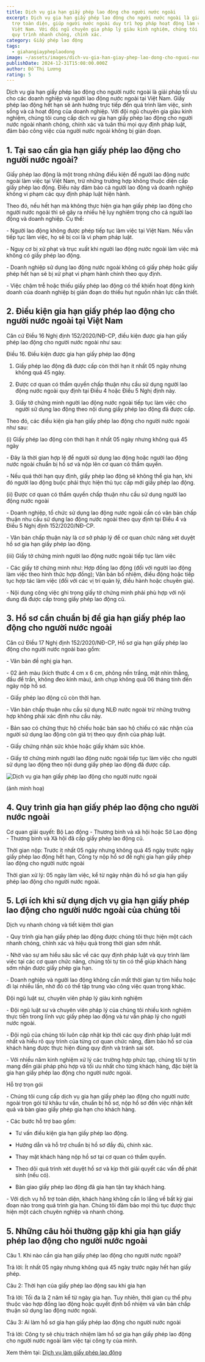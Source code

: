 ```yaml
---
title: Dịch vụ gia hạn giấy phép lao động cho người nước ngoài
excerpt: Dịch vụ gia hạn giấy phép lao động cho người nước ngoài là giải pháp hỗ
  trợ toàn diện, giúp người nước ngoài duy trì hợp pháp hoạt động làm việc tại
  Việt Nam. Với đội ngũ chuyên gia pháp lý giàu kinh nghiệm, chúng tôi đảm bảo
  quy trình nhanh chóng, chính xác.
category: Giấy phép lao động
tags:
  - giahangiaypheplaodong
image: ~/assets/images/dich-vu-gia-han-giay-phep-lao-dong-cho-nguoi-nuoc-ngoai.jpg
publishDate: 2024-12-31T15:08:00.000Z
author: Đỗ Thị Lương
rating: 5
---
```

Dịch vụ gia hạn giấy phép lao động cho người nước ngoài là giải pháp tối ưu cho các doanh nghiệp và người lao động nước ngoài tại Việt Nam. Giấy phép lao động hết hạn sẽ ảnh hưởng trực tiếp đến quá trình làm việc, sinh sống và cả hoạt động của doanh nghiệp. Với đội ngũ chuyên gia giàu kinh nghiệm, chúng tôi cung cấp dịch vụ gia hạn giấy phép lao động cho người nước ngoài nhanh chóng, chính xác và tuân thủ mọi quy định pháp luật, đảm bảo công việc của người nước ngoài không bị gián đoạn.

## 1. Tại sao cần gia hạn giấy phép lao động cho người nước ngoài?

Giấy phép lao động là một trong những điều kiện để người lao động nước ngoài làm việc tại Việt Nam, trừ những trường hợp không thuộc diện cấp giấy phép lao động. Điều này đảm bảo cả người lao động và doanh nghiệp không vi phạm các quy định pháp luật hiện hành.

Theo đó, nếu hết hạn mà không thực hiện gia hạn giấy phép lao động cho người nước ngoài thì sẽ gây ra nhiều hệ lụy nghiêm trọng cho cả người lao động và doanh nghiệp. Cụ thể:

\-	Người lao động không được phép tiếp tục làm việc tại Việt Nam. Nếu vẫn tiếp tục làm việc, họ sẽ bị coi là vi phạm pháp luật.

\-	Nguy cơ bị xử phạt và trục xuất khi người lao động nước ngoài làm việc mà không có giấy phép lao động.

\-	Doanh nghiệp sử dụng lao động nước ngoài không có giấy phép hoặc giấy phép hết hạn sẽ bị xử phạt vi phạm hành chính theo quy định. 

\-	Việc chậm trễ hoặc thiếu giấy phép lao động có thể khiến hoạt động kinh doanh của doanh nghiệp bị gián đoạn do thiếu hụt nguồn nhân lực cần thiết.

## 2. Điều kiện gia hạn giấy phép lao động cho người nước ngoài tại Việt Nam

Căn cứ Điều 16 Nghị định 152/2020/NĐ-CP, điều kiện được gia hạn giấy phép lao động cho người nước ngoài như sau:

Điều 16. Điều kiện được gia hạn giấy phép lao động

1. Giấy phép lao động đã được cấp còn thời hạn ít nhất 05 ngày nhưng không quá 45 ngày.

2. Được cơ quan có thẩm quyền chấp thuận nhu cầu sử dụng người lao động nước ngoài quy định tại Điều 4 hoặc Điều 5 Nghị định này.

3. Giấy tờ chứng minh người lao động nước ngoài tiếp tục làm việc cho người sử dụng lao động theo nội dung giấy phép lao động đã được cấp.

Theo đó, các điều kiện gia hạn giấy phép lao động cho người nước ngoài như sau:

(i)	Giấy phép lao động còn thời hạn ít nhất 05 ngày nhưng không quá 45 ngày

\-	Đây là thời gian hợp lệ để người sử dụng lao động hoặc người lao động nước ngoài chuẩn bị hồ sơ và nộp lên cơ quan có thẩm quyền.

\-	Nếu quá thời hạn quy định, giấy phép lao động sẽ không thể gia hạn, khi đó người lao động buộc phải thực hiện thủ tục cấp mới giấy phép lao động.

(ii)	Được cơ quan có thẩm quyền chấp thuận nhu cầu sử dụng người lao động nước ngoài

\-	Doanh nghiệp, tổ chức sử dụng lao động nước ngoài cần có văn bản chấp thuận nhu cầu sử dụng lao động nước ngoài theo quy định tại Điều 4 và Điều 5 Nghị định 152/2020/NĐ-CP.

\-	Văn bản chấp thuận này là cơ sở pháp lý để cơ quan chức năng xét duyệt hồ sơ gia hạn giấy phép lao động.

(iii)	Giấy tờ chứng minh người lao động nước ngoài tiếp tục làm việc

\-	Các giấy tờ chứng minh như: Hợp đồng lao động (đối với người lao động làm việc theo hình thức hợp đồng); Văn bản bổ nhiệm, điều động hoặc tiếp tục hợp tác làm việc (đối với các vị trí quản lý, điều hành hoặc chuyên gia).

\-	Nội dung công việc ghi trong giấy tờ chứng minh phải phù hợp với nội dung đã được cấp trong giấy phép lao động cũ.

## 3. Hồ sơ cần chuẩn bị để gia hạn giấy phép lao động cho người nước ngoài

Căn cứ  Điều 17 Nghị định 152/2020/NĐ-CP, Hồ sơ gia hạn giấy phép lao động cho người nước ngoài bao gồm:

\-	Văn bản đề nghị gia hạn.

\-	02 ảnh màu (kích thước 4 cm x 6 cm, phông nền trắng, mặt nhìn thẳng, đầu để trần, không đeo kính màu), ảnh chụp không quá 06 tháng tính đến ngày nộp hồ sơ.

\-	Giấy phép lao động cũ còn thời hạn.

\-	Văn bản chấp thuận nhu cầu sử dụng NLĐ nước ngoài trừ những trường hợp không phải xác định nhu cầu này.

\-	Bản sao có chứng thực hộ chiếu hoặc bản sao hộ chiếu có xác nhận của người sử dụng lao động còn giá trị theo quy định của pháp luật.

\-	Giấy chứng nhận sức khỏe hoặc giấy khám sức khỏe. 

\-	Giấy tờ chứng minh người lao động nước ngoài tiếp tục làm việc cho người sử dụng lao động theo nội dung giấy phép lao động đã được cấp.

![Dịch vụ gia hạn giấy phép lao động cho người nước ngoài](~/assets/images/dich-vu-gia-han-giay-phep-lao-dong-cho-nguoi-nuoc-ngoai...png "Dịch vụ gia hạn giấy phép lao động cho người nước ngoài")

(ảnh minh hoạ)

## 4. Quy trình gia hạn giấy phép lao động cho người nước ngoài

Cơ quan giải quyết: Bộ Lao động - Thương binh và xã hội hoặc Sở Lao động - Thương binh và Xã hội đã cấp giấy phép lao động cũ.

Thời gian nộp: Trước ít nhất 05 ngày nhưng không quá 45 ngày trước ngày giấy phép lao động hết hạn, Công ty nộp hồ sơ đề nghị gia hạn giấy phép lao động cho người nước ngoài

Thời gian xử lý: 05 ngày làm việc, kể từ ngày nhận đủ hồ sơ gia hạn giấy phép lao động cho người nước ngoài.

## 5. Lợi ích khi sử dụng dịch vụ gia hạn giấy phép lao động cho người nước ngoài của chúng tôi

Dịch vụ nhanh chóng và tiết kiệm thời gian

\-	Quy trình gia hạn giấy phép lao động được chúng tôi thực hiện một cách nhanh chóng, chính xác và hiệu quả trong thời gian sớm nhất.

\-	Nhờ vào sự am hiểu sâu sắc về các quy định pháp luật và quy trình làm việc tại các cơ quan chức năng, chúng tôi tự tin có thể giúp khách hàng sớm nhận được giấy phép gia hạn.

\-	Doanh nghiệp và người lao động không cần mất thời gian tự tìm hiểu hoặc đi lại nhiều lần, nhờ đó có thể tập trung vào công việc quan trọng khác.

Đội ngũ luật sư, chuyên viên pháp lý giàu kinh nghiệm

\-	Đội ngũ luật sư và chuyên viên pháp lý của chúng tôi nhiều kinh nghiệm thực tiễn trong lĩnh vực giấy phép lao động và tư vấn pháp lý cho người nước ngoài.

\-	Đội ngũ của chúng tôi luôn cập nhật kịp thời các quy định pháp luật mới nhất và hiểu rõ quy trình của từng cơ quan chức năng, đảm bảo hồ sơ của khách hàng được thực hiện đúng quy định và tránh sai sót.

\-	Với nhiều năm kinh nghiệm xử lý các trường hợp phức tạp, chúng tôi tự tin mang đến giải pháp phù hợp và tối ưu nhất cho từng khách hàng, đặc biệt là gia hạn giấy phép lao động cho người nước ngoài.

Hỗ trợ trọn gói 

\-	Chúng tôi cung cấp dịch vụ gia hạn giấy phép lao động cho người nước ngoài trọn gói từ khâu tư vấn, chuẩn bị hồ sơ, nộp hồ sơ đến việc nhận kết quả và bàn giao giấy phép gia hạn cho khách hàng.

\-	Các bước hỗ trợ bao gồm:

+ Tư vấn điều kiện gia hạn giấy phép lao động.

+ Hướng dẫn và hỗ trợ chuẩn bị hồ sơ đầy đủ, chính xác.

+ Thay mặt khách hàng nộp hồ sơ tại cơ quan có thẩm quyền.

+ Theo dõi quá trình xét duyệt hồ sơ và kịp thời giải quyết các vấn đề phát sinh (nếu có).

+ Bàn giao giấy phép lao động đã gia hạn tận tay khách hàng.

\-	Với dịch vụ hỗ trợ toàn diện, khách hàng không cần lo lắng về bất kỳ giai đoạn nào trong quá trình gia hạn. Chúng tôi đảm bảo mọi thủ tục được thực hiện một cách chuyên nghiệp và nhanh chóng.

## 5. Những câu hỏi thường gặp khi gia hạn giấy phép lao động cho người nước ngoài

Câu 1. Khi nào cần gia hạn giấy phép lao động cho người nước ngoài?

Trả lời: Ít nhất 05 ngày nhưng không quá 45 ngày trước ngày hết hạn giấy phép.

Câu 2: Thời hạn của giấy phép lao động sau khi gia hạn

Trả lời: Tối đa là 2 năm kể từ ngày gia hạn. Tuy nhiên, thời gian cụ thể phụ thuộc vào hợp đồng lao động hoặc quyết định bổ nhiệm và văn bản chấp thuận sử dụng lao động nước ngoài.

Câu 3: Ai làm hồ sơ gia hạn giấy phép lao động cho người nước ngoài

Trả lời: Công ty sẽ chịu trách nhiệm làm hồ sơ gia hạn giấy phép lao động cho người nước ngoài làm việc tại công ty của mình.

Xem thêm tại: [Dịch vụ làm giấy phép lao động](https://yplawfirm.vn/dau-tu-nuoc-ngoai/dich-vu-lam-giay-phep-lao-dong)
